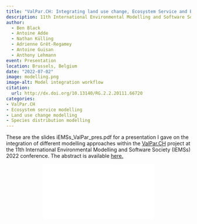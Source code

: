 ```yaml
---
title: "ValPar.CH: Integrating land use change, Ecosystem Service and Biodiversity modelling to simulate pathways for a functioning Ecological Infrastructure for Switzerland."
description: 11th International Environmental Modelling and Software Society conference.
author: 
  - Ben Black
  - Antoine Adde
  - Nathan Külling
  - Adrienne Grêt-Regamey
  - Antoine Guisan
  - Anthony Lehmann
event: Presentation
location: Brussels, Belgium
date: "2022-07-02"
image: modelling.png
image-alt: Model integration workflow
citation:
  url: http://dx.doi.org/10.13140/RG.2.2.20111.66720
categories:
- ValPar.CH
- Ecosystem service modelling
- Land use change modelling
- Species distribution modelling
---
```


These are the slides iEMSs_ValPar_pres.pdf for a presentation I gave on the integration of different modelling approaches within the [ValPar.CH](https://valpar.ch/index_en.php?page=home_en) project at the 11th International Environmental Modelling and Software Society (IEMSs) 2022 conference. The abstract is available [here.](http://dx.doi.org/10.13140/RG.2.2.20111.66720)

```{=html}
<div class="embed-container">
  <p align="center"><iframe src="iEMSs_ValPar_pres.pdf" style="border: 0.5px" ></iframe
  /p>
</div>
```